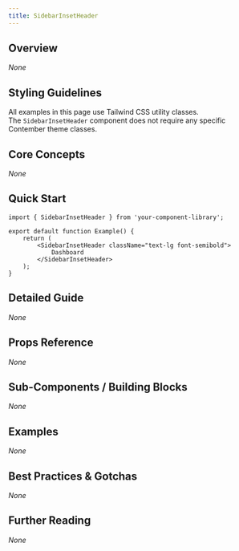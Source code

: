 ```yaml
---
title: SidebarInsetHeader
---
```


<!-- Edited by human: false -->
<!-- Examples count: 0 -->
<!-- Source examples: 0 -->
<!-- Playground examples: 0 -->
<!-- External examples: 0 -->
<!-- Import examples: 0 -->

## Overview
_None_

## Styling Guidelines
All examples in this page use Tailwind CSS utility classes.  
The `SidebarInsetHeader` component does not require any specific Contember theme classes.

## Core Concepts
_None_

## Quick Start
```tsx
import { SidebarInsetHeader } from 'your-component-library';

export default function Example() {
	return (
		<SidebarInsetHeader className="text-lg font-semibold">
			Dashboard
		</SidebarInsetHeader>
	);
}
```

## Detailed Guide
_None_

## Props Reference
_None_

## Sub-Components / Building Blocks
_None_

## Examples
_None_

## Best Practices & Gotchas
_None_

## Further Reading
_None_

<!-- End of Generated Documentation -->